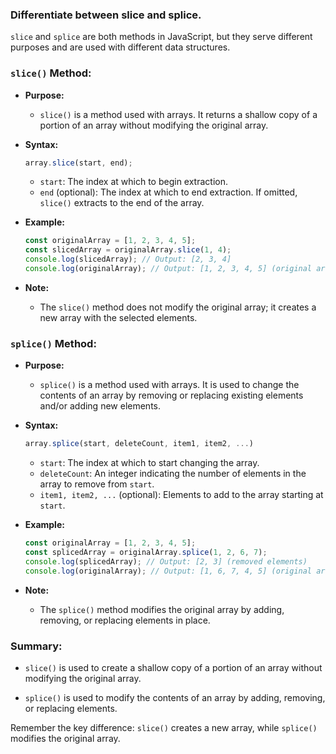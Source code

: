 ### Differentiate between slice and splice.

`slice` and `splice` are both methods in JavaScript, but they serve different purposes and are used with different data structures.

### `slice()` Method:

- **Purpose:**

  - `slice()` is a method used with arrays. It returns a shallow copy of a portion of an array without modifying the original array.

- **Syntax:**

  ```javascript
  array.slice(start, end);
  ```

  - `start`: The index at which to begin extraction.
  - `end` (optional): The index at which to end extraction. If omitted, `slice()` extracts to the end of the array.

- **Example:**

  ```javascript
  const originalArray = [1, 2, 3, 4, 5];
  const slicedArray = originalArray.slice(1, 4);
  console.log(slicedArray); // Output: [2, 3, 4]
  console.log(originalArray); // Output: [1, 2, 3, 4, 5] (original array remains unchanged)
  ```

- **Note:**
  - The `slice()` method does not modify the original array; it creates a new array with the selected elements.

### `splice()` Method:

- **Purpose:**

  - `splice()` is a method used with arrays. It is used to change the contents of an array by removing or replacing existing elements and/or adding new elements.

- **Syntax:**

  ```javascript
  array.splice(start, deleteCount, item1, item2, ...)
  ```

  - `start`: The index at which to start changing the array.
  - `deleteCount`: An integer indicating the number of elements in the array to remove from `start`.
  - `item1, item2, ...` (optional): Elements to add to the array starting at `start`.

- **Example:**

  ```javascript
  const originalArray = [1, 2, 3, 4, 5];
  const splicedArray = originalArray.splice(1, 2, 6, 7);
  console.log(splicedArray); // Output: [2, 3] (removed elements)
  console.log(originalArray); // Output: [1, 6, 7, 4, 5] (original array modified)
  ```

- **Note:**
  - The `splice()` method modifies the original array by adding, removing, or replacing elements in place.

### Summary:

- `slice()` is used to create a shallow copy of a portion of an array without modifying the original array.

- `splice()` is used to modify the contents of an array by adding, removing, or replacing elements.

Remember the key difference: `slice()` creates a new array, while `splice()` modifies the original array.
